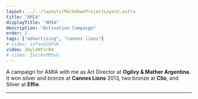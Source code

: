 ```yaml
---
layout: ../../layouts/MarkdownProjectLayout.astro
title: "AMIA"
displayTitle: "AMIA"
description: "Activation Campaign"
order: 2
tags: ["advertising", "cannes lions"]
# video: svFaxUi0Fwk
video: 2Gyl4NYJrB4
# video: IncckvPM5vU
---
```


A campaign for AMIA with me as Art Director at **Ogilvy & Mather Argentina**.
It won silver and bronze at **Cannes Lions** 2013, two bronze at **Clio**, and Silver at **Effie**.

---


<YTiframe video={frontmatter.video} />
